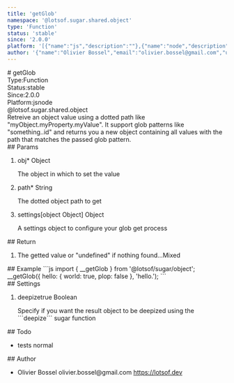 ```yaml
---
title: 'getGlob'
namespace: '@lotsof.sugar.shared.object'
type: 'Function'
status: 'stable'
since: '2.0.0'
platform: '[{"name":"js","description":""},{"name":"node","description":""}]'
author: '{"name":"Olivier Bossel","email":"olivier.bossel@gmail.com","url":"https://lotsof.dev"}'
---
```

<div class="docmap-mdx">
# getGlob
<div class="_metas">
<div class="_type"><span class="_type-label">Type:</span><span class="_type-value">Function</span></div>
<div class="_status"><span class="_status-label">Status:</span><span class="_status-value -stable">stable</span></div>
<div class="_since"><span class="_since-label">Since:</span><span class="_since-value">2.0.0</span></div>
<div class="_platform"><span class="_platform-label">Platform:</span><span class="_platform-value -js">js</span><span class="_platform-value -node">node</span></div>
</div>
<div class="_namespace">@lotsof.sugar.shared.object</div>
<div class="_description">
Retreive an object value using a dotted path like &quot;myObject.myProperty.myValue&quot;.
It support glob patterns like &quot;something..id&quot; and returns you a new object containing
all values with the path that matches the passed glob pattern.
</div>
<div class="_params">
## Params
<ol class="_list">
<li class="_item">
<span class="_name">obj<span class="_required">*</span></span><span class="_default"></span> <span class="_type">Object</span>
<p class="_description">The object in which to set the value</p>
</li>
<li class="_item">
<span class="_name">path<span class="_required">*</span></span><span class="_default"></span> <span class="_type">String</span>
<p class="_description">The dotted object path to get</p>
</li>
<li class="_item">
<span class="_name">settings</span><span class="_default">&lsqb;object Object&rsqb;</span> <span class="_type">Object</span>
<p class="_description">A settings object to configure your glob get process</p>
</li>
</ol>
</div>
<div class="_return">
## Return
<ol class="_list">
<li class="_item">
<span class="_description">The getted value or "undefined" if nothing found...</span><span class="_default"></span><span class="_type">Mixed</span>
</li>
</ol>
</div>
<div class="_examples">
## Example
```js
import { __getGlob } from '@lotsof/sugar/object';
__getGlob({
 hello: {
    world: true,
    plop: false
}, 'hello.');
```
</div>
<div class="_settings">
## Settings
<ol class="_list">
<li class="_item">
<span class="_name">deepize</span><span class="_default">true</span> <span class="_type">Boolean</span>
<p class="_description">Specify if you want the result object to be deepized using the ```deepize``` sugar function</p>
</li>
</ol>
</div>
<div class="_todo">
## Todo
<ul class="_list">
<li class="_item">
<span class="_description">tests</span>
<span class="_priority -normal">normal</span>
</li>
</ul>
</div>
<div class="_author">
## Author
<ul class="_list">
<li class="_item">
<span class="_name">Olivier Bossel</span>
<span class="_email">olivier.bossel@gmail.com</span>
<a href="https://lotsof.dev" target="_blank" class="_url">https://lotsof.dev</a>
</li>
</ul>
</div>
</div>